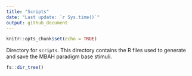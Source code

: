```yaml
---
title: "Scripts"
date: "Last update: `r Sys.time()`"
output: github_document
---
```


```r
knitr::opts_chunk$set(echo = TRUE)
```

Directory for `scripts`. 
This directory contains the R files used to generate and save the MBAH paradigm base stimuli. 

```r
fs::dir_tree()
```

